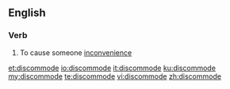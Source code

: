 ==English==

===Verb===
{{en-verb|discommod|ing}}

# {{context|transitive|lang=en}} To cause someone [[inconvenience]]

[[et:discommode]]
[[io:discommode]]
[[it:discommode]]
[[ku:discommode]]
[[my:discommode]]
[[te:discommode]]
[[vi:discommode]]
[[zh:discommode]]